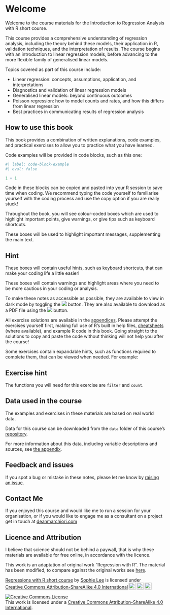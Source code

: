 # Welcome {.unnumbered}

Welcome to the course materials for the Introduction to Regression Analysis with R short course. 

This course provides a comprehensive understanding of regression analysis, including the theory behind these models, their application in R, validation techniques, and the interpretation of results. The course begins with an introduction to linear regression models, before advancing to the more flexible family of generalised linear models.


Topics covered as part of this course include:

- Linear regression: concepts, assumptions, application, and interpretations
- Diagnostics and validation of linear regression models
- Generalised linear models: beyond continuous outcomes
- Poisson regression: how to model counts and rates, and how this differs from linear regression
- Best practices in communicating results of regression analysis


## How to use this book
This book provides a combination of written explanations, code examples, and practical exercises to allow you to practice what you have learned. 

Code examples will be provided in code blocks, such as this one:

```r
#| label: code-block-example
#| eval: false

1 + 1
```

Code in these blocks can be copied and pasted into your R session to save time when coding. We recommend typing the code yourself to familiarise yourself with the coding process and use the copy option if you are really stuck! 

Throughout the book, you will see colour-coded boxes which are used to highlight important points, give warnings, or give tips such as keyboard shortcuts.

:::{.callout-note}
These boxes will be used to highlight important messages, supplementing the main text.
:::

:::{.callout-tip}
## Hint

These boxes will contain useful hints, such as keyboard shortcuts, that can make your coding life a little easier!
:::

:::{.callout-warning}
These boxes will contain warnings and highlight areas where you need to be more cautious in your coding or analysis.
:::

To make these notes as accessible as possible, they are available to view in dark mode by toggling the ![](images/dark_mode.png) button. They are also available to download as a PDF file using the ![](images/pdf.png) button.

All exercise solutions are available in the [appendices](exercise_solutions.qmd). Please attempt the exercises yourself first, making full use of R's built in help files, [cheatsheets](https://posit.co/resources/cheatsheets/) (where available), and example R code in this book. Going straight to the solutions to copy and paste the code without thinking will not help you after the course!

Some exercises contain expandable hints, such as functions required to complete them, that can be viewed when needed. For example:

:::{.callout-caution collapse="true"}
## Exercise hint

The functions you will need for this exercise are `filter` and `count`. 
:::

## Data used in the course
The examples and exercises in these materials are based on real world data.

Data for this course can be downloaded from the `data` folder of this course's [repository](https://github.com/deanmarchiori/regression_course).

For more information about this data, including variable descriptions and sources, see [the appendix](data_description.qmd).

## Feedback and issues
If you spot a bug or mistake in these notes, please let me know by [raising an issue](https://github.com/deanmarchiori/regression_course/issues).

## Contact Me  
If you enjoyed this course and would like me to run a session for your organisation, or if you would like to engage me as a consultant on a project get in touch at [deanmarchiori.com](https://www.deanmarchiori.com/)

## Licence and Attribution

I believe that science should not be behind a paywall, that is why these materials are available for free online, in accordance with the licence.  

 This work is an adaptation of original work "Regression with R".  The material has been modified, to compare against the original works see [here](https://github.com/deanmarchiori/regression_course/tree/original).
 
  <p xmlns:cc="http://creativecommons.org/ns#" xmlns:dct="http://purl.org/dc/terms/"><a property="dct:title" rel="cc:attributionURL" href="https://github.com/sophie-a-lee/regression_course">Regressions with R short course</a> by <a rel="cc:attributionURL dct:creator" property="cc:attributionName" href="https://github.com/sophie-a-lee">Sophie Lee</a> is licensed under <a href="https://creativecommons.org/licenses/by-sa/4.0/?ref=chooser-v1" target="_blank" rel="license noopener noreferrer" style="display:inline-block;">Creative Commons Attribution-ShareAlike 4.0 International<img style="height:22px!important;margin-left:3px;vertical-align:text-bottom;" src="https://mirrors.creativecommons.org/presskit/icons/cc.svg?ref=chooser-v1" alt=""><img style="height:22px!important;margin-left:3px;vertical-align:text-bottom;" src="https://mirrors.creativecommons.org/presskit/icons/by.svg?ref=chooser-v1" alt=""><img style="height:22px!important;margin-left:3px;vertical-align:text-bottom;" src="https://mirrors.creativecommons.org/presskit/icons/sa.svg?ref=chooser-v1" alt=""></a></p> 

  <a rel="license" href="http://creativecommons.org/licenses/by-nc/4.0/"><img alt="Creative Commons License" style="border-width:0" src="https://i.creativecommons.org/l/by-sa/4.0/88x31.png" /></a><br />This work is licensed under a <a rel="license" href="https://creativecommons.org/licenses/by-sa/4.0/">Creative Commons Attribution-ShareAlike 4.0 International</a>.
 
